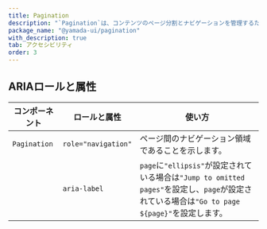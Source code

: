 ```yaml
---
title: Pagination
description: "`Pagination`は、コンテンツのページ分割とナビゲーションを管理するためのコンポーネントです。"
package_name: "@yamada-ui/pagination"
with_description: true
tab: アクセシビリティ
order: 3
---
```


## ARIAロールと属性

| コンポーネント | ロールと属性        | 使い方                                                                                                                                        |
| -------------- | ------------------- | --------------------------------------------------------------------------------------------------------------------------------------------- |
| `Pagination`   | `role="navigation"` | ページ間のナビゲーション領域であることを示します。                                                                                            |
|                | `aria-label`        | `page`に`"ellipsis"`が設定されている場合は`"Jump to omitted pages"`を設定し、`page`が設定されている場合は`"Go to page ${page}"`を設定します。 |
